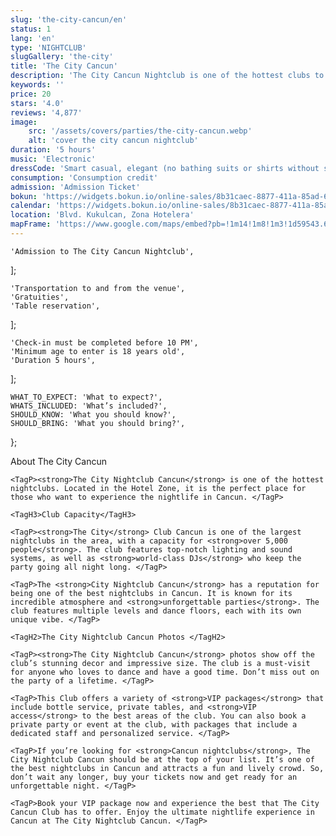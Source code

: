 ```yaml
---
slug: 'the-city-cancun/en'
status: 1
lang: 'en'
type: 'NIGHTCLUB'
slugGallery: 'the-city'
title: 'The City Cancun'
description: 'The City Cancun Nightclub is one of the hottest clubs to party in. Perfect place for those who want to experience the nightlife on the beach.'
keywords: ''
price: 20
stars: '4.0'
reviews: '4,877'
image:
    src: '/assets/covers/parties/the-city-cancun.webp'
    alt: 'cover the city cancun nightclub'
duration: '5 hours'
music: 'Electronic'
dressCode: 'Smart casual, elegant (no bathing suits or shirts without sleeves)'
consumption: 'Consumption credit'
admission: 'Admission Ticket'
bokun: 'https://widgets.bokun.io/online-sales/8b31caec-8877-411a-85ad-682828170619/experience/760746?partialView=1'
calendar: 'https://widgets.bokun.io/online-sales/8b31caec-8877-411a-85ad-682828170619/experience-calendar/760746'
location: 'Blvd. Kukulcan, Zona Hotelera'
mapFrame: 'https://www.google.com/maps/embed?pb=!1m14!1m8!1m3!1d59543.693985190825!2d-86.746721!3d21.133253!3m2!1i1024!2i768!4f13.1!3m3!1m2!1s0x8f4c28be2be185db%3A0x58e14cf33b1f844b!2sThe%20City!5e0!3m2!1ses!2smx!4v1704727100752!5m2!1ses!2smx'
---
```



    'Admission to The City Cancun Nightclub',
];

    'Transportation to and from the venue',
    'Gratuities',
    'Table reservation',
];

    'Check-in must be completed before 10 PM',
    'Minimum age to enter is 18 years old',
    'Duration 5 hours',
];

    WHAT_TO_EXPECT: 'What to expect?',
    WHATS_INCLUDED: 'What’s included?',
    SHOULD_KNOW: 'What you should know?',
    SHOULD_BRING: 'What you should bring?',
};

<Accordion client:visible title={titles.WHAT_TO_EXPECT} idHash="whatToExpect">
    <TagH2>About The City Cancun</TagH2>

    <TagP><strong>The City Nightclub Cancun</strong> is one of the hottest nightclubs. Located in the Hotel Zone, it is the perfect place for those who want to experience the nightlife in Cancun. </TagP>

    <TagH3>Club Capacity</TagH3>

    <TagP><strong>The City</strong> Club Cancun is one of the largest nightclubs in the area, with a capacity for <strong>over 5,000 people</strong>. The club features top-notch lighting and sound systems, as well as <strong>world-class DJs</strong> who keep the party going all night long. </TagP>

    <TagP>The <strong>City Nightclub Cancun</strong> has a reputation for being one of the best nightclubs in Cancun. It is known for its incredible atmosphere and <strong>unforgettable parties</strong>. The club features multiple levels and dance floors, each with its own unique vibe. </TagP>

    <TagH2>The City Nightclub Cancun Photos </TagH2>

    <TagP><strong>The City Nightclub Cancun</strong> photos show off the club’s stunning decor and impressive size. The club is a must-visit for anyone who loves to dance and have a good time. Don’t miss out on the party of a lifetime. </TagP>

    <TagP>This Club offers a variety of <strong>VIP packages</strong> that include bottle service, private tables, and <strong>VIP access</strong> to the best areas of the club. You can also book a private party or event at the club, with packages that include a dedicated staff and personalized service. </TagP>

    <TagP>If you’re looking for <strong>Cancun nightclubs</strong>, The City Nightclub Cancun should be at the top of your list. It’s one of the best nightclubs in Cancun and attracts a fun and lively crowd. So, don’t wait any longer, buy your tickets now and get ready for an unforgettable night. </TagP>

    <TagP>Book your VIP package now and experience the best that The City Cancun Club has to offer. Enjoy the ultimate nightlife experience in Cancun at The City Nightclub Cancun. </TagP>
</Accordion>

<Accordion client:visible title={titles.WHATS_INCLUDED} idHash="whatsIncluded">
    <Inclusions includes={includes} notIncludes={notIncludes} />
</Accordion>

<Accordion client:visible title={titles.SHOULD_KNOW} idHash="whatYouShouldKnow">
    <ShouldKnow shouldKnow={shouldKnow} />
</Accordion>